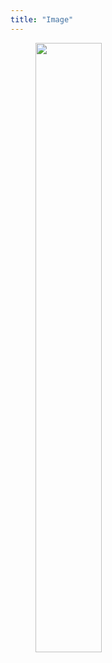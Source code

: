 ```yaml
---
title: "Image"
---
```


<figure>
  <p><img src="images/plane.JPG" style="width:50%; margin-right: 20px" align="top">
</figure>
